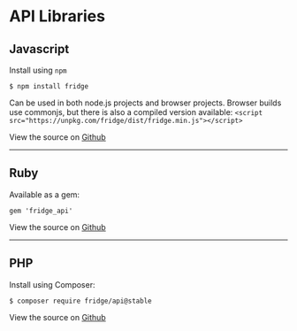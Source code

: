 # API Libraries

## Javascript

Install using `npm`

```shell
$ npm install fridge
```

Can be used in both node.js projects and browser projects. Browser builds use commonjs, but there is also a compiled version available: `<script src="https://unpkg.com/fridge/dist/fridge.min.js"></script>`

View the source on [Github](https://github.com/fridge-cms/fridge_api.js)

---

## Ruby

Available as a gem:

```Gemfile
gem 'fridge_api'
```

View the source on [Github](https://github.com/fridge-cms/fridge_api.rb)

---

## PHP

Install using Composer:

```shell
$ composer require fridge/api@stable
```

View the source on [Github](https://github.com/fridge-cms/fridge_api.php)
